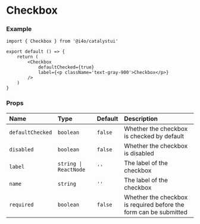 
# Checkbox

<DemoCard>
	<div className='flex flex-col space-y-2'>
		<Checkbox defaultChecked={true} label='Checkbox 1' name='test1' />
		<Checkbox
			defaultChecked={true}
			disabled={true}
			label='Checkbox 2'
			name='test2'
		/>
	</div>
</DemoCard>

### Example

```tsx
import { Checkbox } from '@i4o/catalystui'

export default () => {
	return (
		<Checkbox
			defaultChecked={true}
			label={<p className='text-gray-900'>Checkbox</p>}
		/>
	)
}
```

### Props

| Name             | Type                  | Default | Description                                                       |
| :--------------- | :-------------------- | :------ | :---------------------------------------------------------------- |
| `defaultChecked` | `boolean`             | `false` | Whether the checkbox is checked by default                        |
| `disabled`       | `boolean`             | `false` | Whether the checkbox is disabled                                  |
| `label`          | `string \| ReactNode` | `''`    | The label of the checkbox                                         |
| `name`           | `string`              | `''`    | The label of the checkbox                                         |
| `required`       | `boolean`             | `false` | Whether the checkbox is required before the form can be submitted |
